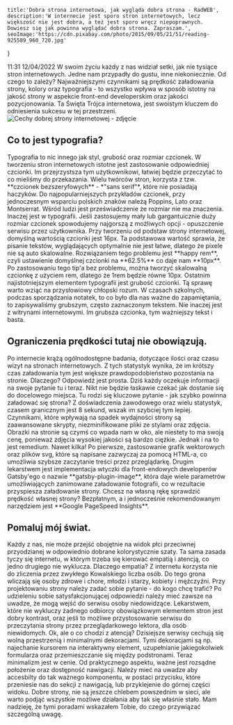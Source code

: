     title:'Dobra strona internetowa, jak wygląda dobra strona - RadWEB',
    description:'W internecie jest sporo stron internetowych, lecz większość nie jest dobra, a też jest sporo wręcz niepoprawnych. Dowiesz się jak powinna wyglądać dobra strona. Zapraszam.',
    seoImage:'https://cdn.pixabay.com/photo/2015/09/05/21/51/reading-925589_960_720.jpg'
}

<Title>Cechy dobrej strony internetowej.</Title>
<Date>11:31 12/04/2022</Date>
<Tags tags={[
    tagsObj.seo.name,
    tagsObj.historia.name,
    tagsObj.html.name
]}></Tags>
<Excerpt>
W swoim życiu każdy z nas widział setki, jak nie tysiące stron internetowych. Jedne nam przypadły do gustu, inne niekoniecznie. Od czego to zależy? Najważniejszymi czynnikami są prędkość załadowania strony, kolory oraz typografia - to wszystko wpływa w sposób istotny na jakość strony w aspekcie front-end developerskim oraz jakości pozycjonowania. Ta Święta Trójca internetowa, jest swoistym kluczem do odniesienia sukcesu w tej przestrzeni.
</Excerpt>
<Img 
isMain={true} 
path='https://cdn.pixabay.com/photo/2015/09/05/21/51/reading-925589_960_720.jpg' 
title='Cechy dobrej strony internetowej - zdjęcie'
/>
<H2>Co to jest typografia?</H2>
<Content>
Typografia to nic innego jak styl, grubość oraz rozmiar czcionek. W tworzeniu stron internetowych istotne jest zastosowanie odpowiedniej czcionki. Im przejrzystsza tym użytkownikowi, łatwiej będzie przeczytać to co mieliśmy do przekazania. Wielu twórców stron, korzysta z tzw. **czcionek bezszeryfowych** - *"sans serif"*, które nie posiadają haczyków. Do najpopularniejszych przykładów czcionek, przy jednoczesnym wsparciu polskich znaków należą Poppins, Lato oraz Montserrat. Wśród ludzi jest przeświadczenie że rozmiar nie ma znaczenia. Inaczej jest w typografii. Jeśli zastosujemy mały lub gargantuicznie duży rozmiar czcionek spowodujemy najgorszą z możliwych opcji - opuszczenie serwisu przez użytkownika. Przy tworzeniu od podstaw strony internetowej, domyślną wartością czcionki jest 16px. Ta podstawowa wartość sprawia, że pisanie tekstów, wyglądających optymalnie nie jest łatwe, dlatego że pixele nie są auto skalowalne. Rozwiązaniem tego problemu jest **happy rem**, czyli ustawienie domyślnej czcionki na **62.5%** co daje nam **10px**. Po zastosowaniu tego tip'a bez problemu, można tworzyć skalowalną czcionkę z użyciem rem, dlatego że 1rem będzie równe 10px. Ostatnim najistotniejszym elementem typografii jest grubość czcionki. Tą sprawę warto wziąć na przysłowiowy chłopski rozum. W czasach szkolnych, podczas sporządzania notatek, to co było dla nas ważne do zapamiętania, to zapisywaliśmy grubszym, często zaznaczonym tekstem. Nie inaczej jest z witrynami internetowymi. Im grubsza czcionka, tym ważniejszy tekst i basta. 
</Content>
<H2>Ograniczenia prędkości tutaj nie obowiązują.</H2>
<Content>
Po internecie krążą ogólnodostępne badania, dotyczące ilości oraz czasu wizyt na stronach internetowych. Z tych statystyk wynika, że im krótszy czas załadowania tym jest większe prawdopodobieństwo pozostania na stronie. Dlaczego? Odpowiedź jest prosta. Dziś każdy oczekuje informacji na swoje pytanie tu i teraz. Nikt nie będzie łaskawie czekać jak dostanie się do docelowego miejsca. Tu rodzi się kluczowe pytanie - jak szybko powinna załadować się strona? Z doświadczenia zawodowego oraz wielu statystyk, czasem granicznym jest 8 sekund, wszak im szybciej tym lepiej. Czynnikami, które wpływają na spadek wydajności strony są zaawansowane skrypty, niezminifikowane pliki ze stylami oraz zdjęcia. Obrazki na stronie są czymś co wpada nam w oko, ale niestety to ma swoją cenę, ponieważ zdjęcia wysokiej jakości są bardzo ciężkie. Jednak i na to jest remedium. Nawet kilka! Po pierwsze, zastosowanie grafik wektorowych oraz plików svg, które są napisane zazwyczaj za pomocą HTML-a, co umożliwia szybsze zaczytanie treści przez przeglądarkę. Drugim lekarstwem jest implementacja wtyczki dla front-endowych developerów Gatsby'ego o nazwie **gatsby-plugin-image**, która daje wiele parametrów umożliwiających zanimowane załadowanie fotografii, co w rezultacie przyspiesza załadowanie strony. Chcesz na własną rękę sprawdzić prędkość własnej strony? Bezpłatnym, a i jednocześnie rekomendowanym narzędziem jest **Google PageSpeed Insights**.
</Content>
<H2>Pomaluj mój świat.</H2>
<Content>
Każdy z nas, nie może przejść obojętnie na widok płci przeciwnej przyodzianej w odpowiednio dobrane kolorystycznie szaty. Ta sama zasada tyczy się internetu, w którym trzeba się kierować empatią i atencją, co jedno drugiego nie wyklucza. Dlaczego empatia? Z internetu korzysta nie do zliczenia przez zwykłego Kowalskiego liczba osób. Do tego grona wliczają się osoby zdrowe i chore, młodzi i starzy, kobiety i mężczyźni. Przy projektowaniu strony należy zadać sobie pytanie - do kogo chcę trafić? Po udzieleniu sobie satysfakcjonującej odpowiedzi należy mieć zawsze na uwadze, że mogą wejść do serwisu osoby niedowidzące. Lekarstwem, które nie wykluczy żadnego odbiorcy obowiązkowym elementem stron jest dobry kontrast, oraz jeśli to możliwe przystosowanie serwisu do przeczytania strony przez przeglądarkowego lektora, dla osób niewidomych. Ok, ale o co chodzi z atencją? Dzisiejsze serwisy cechują się wolną przestrzenią i minimalnymi dekoracjami. Tymi dekoracjami są np. najechanie kursorem na interaktywny element, uzupełnianie jakiegokolwiek formularza oraz przemieszczanie się między podstronami. Teraz minimalizm jest w cenie. Od praktycznego aspektu, ważne jest rozsądne położenie oraz dostępność nawigacji. Należy mieć na uwadze aby accesbilty do tak ważnego komponentu, w postaci przycisku, które przeniesie nas do sekcji z nawigacją, lub przyklejenie do górnej części widoku.
</Content>
<Content>
Dobre strony, nie są jeszcze chlebem powszednim w sieci, ale warto podjąć wszystkie możliwe działania aby tak się właśnie stało. Mam nadzieję, że tymi poradami wskazałem Tobie, do czego przywiązać szczególną uwagę.
</Content>